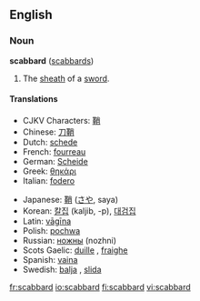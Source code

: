 ==English==

===Noun===
'''scabbard''' ([[scabbards]])

# The [[sheath]] of a [[sword]].

====Translations====
{{top}}
*CJKV Characters: [[鞘]]
*Chinese: [[刀鞘]]
*Dutch: [[schede]] {{f}}
*French: [[fourreau]] {{m}}
*German: [[Scheide]] {{f}}
*Greek: [[θηκάρι]] {{n}}
*Italian: [[fodero]] {{m}}
{{mid}}
*Japanese: [[鞘]] ([[さや]], saya)
*Korean: [[칼집]] (kaljib, -p), [[대검집]]
*Latin: [[vagina|vāgīna]] {{f}}
*Polish: [[pochwa]] {{f}} 
*Russian: [[ножны]] {{n}} (nozhni)
*Scots Gaelic: [[duille]] {{f}}, [[fraighe]] {{f}}
*Spanish: [[vaina]] {{f}}
*Swedish: [[balja]] {{c}}, [[slida]] {{c}} 
{{bottom}}

[[fr:scabbard]]
[[io:scabbard]]
[[fi:scabbard]]
[[vi:scabbard]]